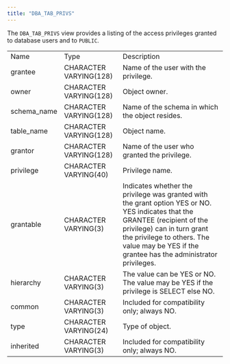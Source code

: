 ```yaml
---
title: "DBA_TAB_PRIVS"
---
```


<div id="dba_tab_privs" class="registered_link"></div>

The `DBA_TAB_PRIVS` view provides a listing of the access privileges granted to database users and to `PUBLIC`.

|             |                        |                                                                                                                                                                                                                                                           |
| ----------- | ---------------------- | --------------------------------------------------------------------------------------------------------------------------------------------------------------------------------------------------------------------------------------------------------- |
| Name        | Type                   | Description                                                                                                                                                                                                                                               |
| grantee     | CHARACTER VARYING(128) | Name of the user with the privilege.                                                                                                                                                                                                                      |
| owner       | CHARACTER VARYING(128) | Object owner.                                                                                                                                                                                                                                             |
| schema_name | CHARACTER VARYING(128) | Name of the schema in which the object resides.                                                                                                                                                                                                           |
| table_name  | CHARACTER VARYING(128) | Object name.                                                                                                                                                                                                                                              |
| grantor     | CHARACTER VARYING(128) | Name of the user who granted the privilege.                                                                                                                                                                                                               |
| privilege   | CHARACTER VARYING(40)  | Privilege name.                                                                                                                                                                                                                                           |
| grantable   | CHARACTER VARYING(3)   | Indicates whether the privilege was granted with the grant option YES or NO. YES indicates that the GRANTEE (recipient of the privilege) can in turn grant the privilege to others. The value may be YES if the grantee has the administrator privileges. |
| hierarchy   | CHARACTER VARYING(3)   | The value can be YES or NO. The value may be YES if the privilege is SELECT else NO.                                                                                                                                                                      |
| common      | CHARACTER VARYING(3)   | Included for compatibility only; always NO.                                                                                                                                                                                                               |
| type        | CHARACTER VARYING(24)  | Type of object.                                                                                                                                                                                                                                           |
| inherited   | CHARACTER VARYING(3)   | Included for compatibility only; always NO.                                                                                                                                                                                                               |
